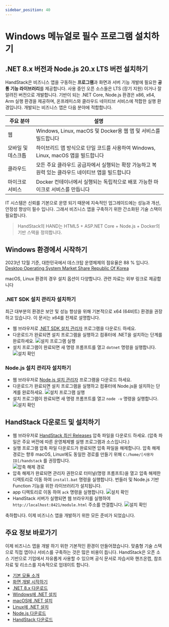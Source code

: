```yaml
---
sidebar_position: 40
---
```


# Windows 메뉴얼로 필수 프로그램 설치하기

## .NET 8.x 버전과 Node.js 20.x LTS 버전 설치하기

HandStack은 비즈니스 앱을 구동하는 **프로그램**과 화면과 서버 기능 개발에 필요한 **공통 기능 라이브러리**를 제공합니다. 사용 중인 오픈 소스들은 LTS (장기 지원) 이거나 잘 알려진 버전으로 개발합니다. 기반이 되는 .NET Core, Node.js 환경은 x86, x64, Arm 실행 환경을 제공하며, 온프레미스와 클라우드 네이티브 서비스에 적합한 실행 환경입니다. 개발되는 비즈니스 앱은 다음 분야에 적합합니다.

|주요 분야|설명|
|---|---|
|웹|Windows, Linux, macOS 및 Docker용 웹 앱 및 서비스를 빌드합니다|
|모바일 및 데스크톱|하이브리드 앱 방식으로 단일 코드를 사용하여 Windows, Linux, macOS 앱을 빌드합니다|
|클라우드|모든 주요 클라우드 공급자에서 실행되는 확장 가능하고 복원력 있는 클라우드 네이티브 앱을 빌드합니다|
|마이크로 서비스|Docker 컨테이너에서 실행되는 독립적으로 배포 가능한 마이크로 서비스를 만듭니다|

IT 시스템은 신뢰를 기본으로 운영 되기 때문에 지속적인 업그레이드에는 성능과 개선, 안정성 향상이 필수 입니다. 그래서 비즈니스 앱을 구축하기 위한 간소화된 기술 스택이 필요합니다.

> HandStack의 HAND는 HTML5 + ASP.NET Core + Node.js + Docker의 기반 스택을 정의합니다.

## Windows 환경에서 시작하기

2023년 12월 기준, 대한민국에서 데스크탑 운영체제의 점유율은 88 % 입니다. [Desktop Operating System Market Share Republic Of Korea](https://gs.statcounter.com/os-market-share/desktop/south-korea)

macOS, Linux 환경의 경우 설치 옵션이 다양합니다. 관련 자료는 외부 링크로 제공합니다

### .NET SDK 설치 관리자 설치하기

최근 대부분의 환경은 보안 및 성능 향상을 위해 기본적으로 x64 (64비트) 환경을 권장하고 있습니다. 이 문서는 x64를 전제로 설명합니다.

* 웹 브라우저로 [.NET SDK 설치 관리자](https://dotnet.microsoft.com/ko-kr/download/dotnet/thank-you/sdk-8.0.100-windows-x64-installer) 프로그램을 다운로드 하세요.
* 다운로드가 완료되면 설치 프로그램을 실행하고 컴퓨터에 .NET을 설치하는 단계를 완료하세요. ![설치 프로그램 실행](img/sdk-installer-windows.png)
* 설치 프로그램이 완료되면 새 명령 프롬프트를 열고 `dotnet` 명령을 실행합니다. ![설치 확인](img/sdk-verify-windows.png)

### Node.js 설치 관리자 설치하기

* 웹 브라우저로 [Node.js 설치 관리자](https://nodejs.org/dist/v20.9.0/node-v20.9.0-x64.msi) 프로그램을 다운로드 하세요.
* 다운로드가 완료되면 설치 프로그램을 실행하고 컴퓨터에 Node.js을 설치하는 단계를 완료하세요. ![설치 프로그램 실행](img/nodesdk-installer-windows.png)
* 설치 프로그램이 완료되면 새 명령 프롬프트를 열고 `node -v` 명령을 실행합니다. ![설치 확인](img/nodesdk-verify-windows.png)

## HandStack 다운로드 및 설치하기

* 웹 브라우저로 [HandStack 최신 Releases](https://github.com/handstack77/handstack/releases) 압축 파일을 다운로드 하세요. (압축 파일은 주요 버전에 따른 운영체제별 실행 프로그램과 소스입니다.)
* 실행 프로그램 압축 파일 다운로드가 완료되면 압축 파일을 해제합니다. 압축 해제 경로는 향후 macOS, Linux에도 동일한 경로를 만들기 위해 `C:/home/[사용자 ID]/handstack` 를 권장합니다.<br />![압축 해제 경로](img/handstack-extract-windows.png)
* 압축 해제가 완료되면 관리자 권한으로 터미널(명령 프롬프트)을 열고 압축 해제한 디렉토리로 이동 하여 `install.bat` 명령을 실행합니다. 번들러 및 Node.js 기반 Function 기능을 위한 라이브러리가 설치됩니다.
* app 디렉토리로 이동 하여 `ack` 명령을 실행합니다. ![설치 확인](img/handstack-verify-windows.png)
* HandStack 서버가 실행되면 웹 브라우저를 실행하여 `http://localhost:8421/module.html` 주소를 연결합니다. ![설치 확인](img/handstack-hello-windows.png)

축하합니다. 이제 비즈니스 앱을 개발하기 위한 모든 준비가 되었습니다.

## 주요 정보 바로가기

이제 비즈니스 앱을 개발 하기 위한 기본적인 환경이 만들어졌습니다. 맞춤형 기술 스택으로 직접 앱이나 서비스를 구축하는 것은 많은 비용이 듭니다. HandStack은 오픈 소스 기반으로 기업에서 자유롭게 사용할 수 있으며 공식 문서로 자습서와 핸즈온랩, 참조 자료 및 리소스를 지속적으로 업데이트 합니다.

* [기본 모듈 소개](/docs/startup/learning/기본-modules-소개)
* [화면 개발 시작하기](/docs/startup/learning/화면-개발-시작하기)
* [.NET 8.x 다운로드](https://dotnet.microsoft.com/ko-kr/download/dotnet/8.0)
* [Windows에 .NET 설치](https://learn.microsoft.com/ko-kr/dotnet/core/install/windows?tabs=net80)
* [macOS에 .NET 설치](https://learn.microsoft.com/ko-kr/dotnet/core/install/macos)
* [Linux에 .NET 설치](https://learn.microsoft.com/ko-kr/dotnet/core/install/linux)
* [Node.js 다운로드](https://nodejs.org/en/download)
* [HandStack 다운로드](https://github.com/handstack77/handstack/releases)
